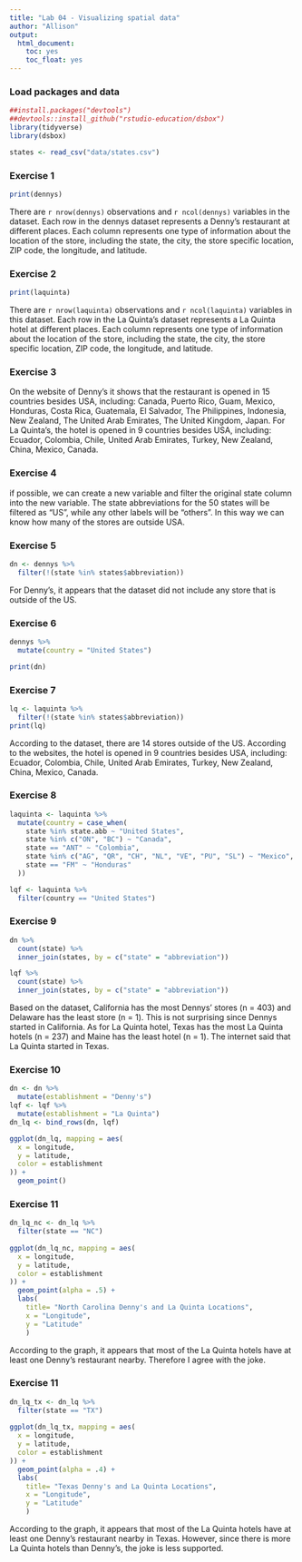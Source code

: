 ```yaml
---
title: "Lab 04 - Visualizing spatial data"
author: "Allison"
output: 
  html_document: 
    toc: yes
    toc_float: yes
---
```


### Load packages and data

```r
##install.packages("devtools")
##devtools::install_github("rstudio-education/dsbox")
library(tidyverse)
library(dsbox)
```

```r
states <- read_csv("data/states.csv")
```

### Exercise 1

```r
print(dennys)
```

There are `r nrow(dennys)` observations and `r ncol(dennys)` variables in the dataset. Each row in the dennys dataset represents a Denny's restaurant at different places. Each column represents one type of information about the location of the store, including the state, the city, the store specific location, ZIP code, the longitude, and latitude. 

### Exercise 2

```r
print(laquinta)
```

There are `r nrow(laquinta)` observations and `r ncol(laquinta)` variables in this dataset. Each row in the La Quinta's dataset represents a La Quinta hotel at different places. Each column represents one type of information about the location of the store, including the state, the city, the store specific location, ZIP code, the longitude, and latitude. 


### Exercise 3

On the website of Denny's it shows that the restaurant is opened in 15 countries besides USA, including: Canada, Puerto Rico, Guam, Mexico, Honduras, Costa Rica, Guatemala, El Salvador, The Philippines, Indonesia, New Zealand, The United Arab Emirates, The United Kingdom, Japan. For La Quinta's, the hotel is opened in 9 countries besides USA, including: Ecuador, Colombia, Chile, United Arab Emirates, Turkey, New Zealand, China, Mexico, Canada. 

### Exercise 4

if possible, we can create a new variable and filter the original state column into the new variable. The state abbreviations for the 50 states will be filtered as "US", while any other labels will be "others". In this way we can know how many of the stores are outside USA.    

### Exercise 5

```r
dn <- dennys %>% 
  filter(!(state %in% states$abbreviation))
```

For Denny's, it appears that the dataset did not include any store that is outside of the US. 

### Exercise 6

```r
dennys %>%
  mutate(country = "United States")

print(dn)
```

### Exercise 7

```r
lq <- laquinta %>% 
  filter(!(state %in% states$abbreviation))
print(lq)
```

According to the dataset, there are 14 stores outside of the US. According to the websites, the hotel is opened in 9 countries besides USA, including: Ecuador, Colombia, Chile, United Arab Emirates, Turkey, New Zealand, China, Mexico, Canada. 

### Exercise 8

```r
laquinta <- laquinta %>%
  mutate(country = case_when(
    state %in% state.abb ~ "United States",
    state %in% c("ON", "BC") ~ "Canada",
    state == "ANT" ~ "Colombia",
    state %in% c("AG", "QR", "CH", "NL", "VE", "PU", "SL") ~ "Mexico",
    state == "FM" ~ "Honduras"
  ))

lqf <- laquinta %>%
  filter(country == "United States")
```

### Exercise 9

```r
dn %>%
  count(state) %>%
  inner_join(states, by = c("state" = "abbreviation"))

lqf %>%
  count(state) %>%
  inner_join(states, by = c("state" = "abbreviation"))
```
Based on the dataset, California has the most Dennys' stores (n = 403) and Delaware has the least store (n = 1). This is not surprising since Dennys started in California.
As for La Quinta hotel, Texas has the most La Quinta hotels (n = 237) and Maine has the least hotel (n = 1). The internet said that La Quinta started in Texas. 

### Exercise 10

```r
dn <- dn %>%
  mutate(establishment = "Denny's")
lqf <- lqf %>%
  mutate(establishment = "La Quinta")
dn_lq <- bind_rows(dn, lqf)

ggplot(dn_lq, mapping = aes(
  x = longitude,
  y = latitude,
  color = establishment
)) +
  geom_point()
```

### Exercise 11

```r
dn_lq_nc <- dn_lq %>%
  filter(state == "NC")
  
ggplot(dn_lq_nc, mapping = aes(
  x = longitude,
  y = latitude,
  color = establishment
)) +
  geom_point(alpha = .5) +
  labs(
    title= "North Carolina Denny's and La Quinta Locations",
    x = "Longitude", 
    y = "Latitude"
    )
```

According to the graph, it appears that most of the La Quinta hotels have at least one Denny's restaurant nearby. Therefore I agree with the joke.

### Exercise 11

```r
dn_lq_tx <- dn_lq %>%
  filter(state == "TX")
  
ggplot(dn_lq_tx, mapping = aes(
  x = longitude,
  y = latitude,
  color = establishment
)) +
  geom_point(alpha = .4) +
  labs(
    title= "Texas Denny's and La Quinta Locations",
    x = "Longitude", 
    y = "Latitude"
    )
```

According to the graph, it appears that most of the La Quinta hotels have at least one Denny's restaurant nearby in Texas. However, since there is more La Quinta hotels than Denny's, the joke is less supported. 
